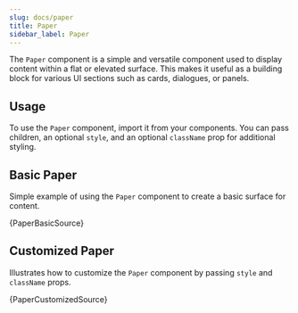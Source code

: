 ```yaml
---
slug: docs/paper
title: Paper
sidebar_label: Paper
---
```


The `Paper` component is a simple and versatile component used to display content within a flat or elevated surface. This makes it useful as a building block for various UI sections such as cards, dialogues, or panels.

## Usage

To use the `Paper` component, import it from your components. You can pass children, an optional `style`, and an optional `className` prop for additional styling.


## Basic Paper

Simple example of using the `Paper` component to create a basic surface for content.


<CodeSample>
    <PaperBasicDemo/>
</CodeSample>

<CodeBlock language="tsx">{PaperBasicSource}</CodeBlock>

## Customized Paper

Illustrates how to customize the `Paper` component by passing `style` and `className` props.


<CodeSample>
    <PaperCustomizedDemo/>
</CodeSample>

<CodeBlock language="tsx">{PaperCustomizedSource}</CodeBlock>
